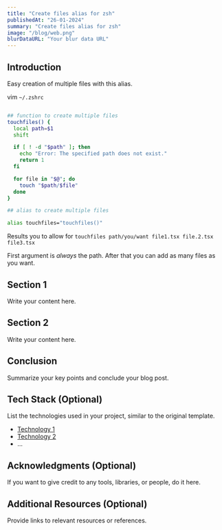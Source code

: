 ```yaml
---
title: "Create files alias for zsh"
publishedAt: "26-01-2024"
summary: "Create files alias for zsh"
image: "/blog/web.png"
blurDataURL: "Your blur data URL"
---
```


## Introduction

Easy creation of multiple files with this alias.

vim `~/.zshrc`

```bash

## function to create multiple files
touchfiles() {
  local path=$1
  shift

  if [ ! -d "$path" ]; then
    echo "Error: The specified path does not exist."
    return 1
  fi

  for file in "$@"; do
    touch "$path/$file"
  done
}

## alias to create multiple files

alias touchfiles="touchfiles()"
```

Results you to allow for `touchfiles path/you/want file1.tsx file.2.tsx file3.tsx`

First argument is _always_ the path. After that you can add as many files as you want.

## Section 1

Write your content here.

## Section 2

Write your content here.

## Conclusion

Summarize your key points and conclude your blog post.

## Tech Stack (Optional)

List the technologies used in your project, similar to the original template.

- [Technology 1][tech1-link]
- [Technology 2][tech2-link]
- ...

## Acknowledgments (Optional)

If you want to give credit to any tools, libraries, or people, do it here.

## Additional Resources (Optional)

Provide links to relevant resources or references.

[tech1-link]: https://example.com/tech1
[tech2-link]: https://example.com/tech2
